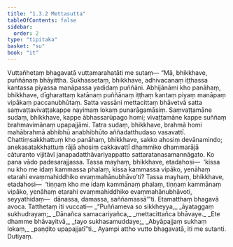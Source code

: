 ```yaml
---
title: "1.3.2 Mettasutta"
tableOfContents: false
sidebar:
  order: 2
type: "tipitaka"
basket: "su"
book: "it"
---
```



<DynamicBreadcrumb />

<Division number="22" book="it">

<Paragraph number="120" book="it">
Vuttañhetaṃ bhagavatā vuttamarahatāti me sutaṃ—
</Paragraph>

<Paragraph number="121" book="it">
“Mā, bhikkhave, puññānaṃ bhāyittha. Sukhassetaṃ, bhikkhave, adhivacanaṃ iṭṭhassa kantassa piyassa manāpassa yadidaṃ puññāni. Abhijānāmi kho panāhaṃ, bhikkhave, dīgharattaṃ katānaṃ puññānaṃ iṭṭhaṃ kantaṃ piyaṃ manāpaṃ vipākaṃ paccanubhūtaṃ. Satta vassāni mettacittaṃ bhāvetvā satta saṃvaṭṭavivaṭṭakappe nayimaṃ lokaṃ punarāgamāsiṃ. Saṃvaṭṭamāne sudaṃ, bhikkhave, kappe ābhassarūpago homi; vivaṭṭamāne kappe suññaṃ brahmavimānaṃ upapajjāmi.
</Paragraph>

<Paragraph number="122" book="it">
Tatra sudaṃ, bhikkhave, brahmā homi mahābrahmā abhibhū anabhibhūto aññadatthudaso vasavattī. Chattiṃsakkhattuṃ kho panāhaṃ, bhikkhave, sakko ahosiṃ devānamindo; anekasatakkhattuṃ rājā ahosiṃ cakkavattī dhammiko dhammarājā cāturanto vijitāvī janapadatthāvariyappatto sattaratanasamannāgato. Ko pana vādo padesarajjassa.
</Paragraph>

<Paragraph number="123" book="it">
Tassa mayhaṃ, bhikkhave, etadahosi—  ‘kissa nu kho me idaṃ kammassa phalaṃ, kissa kammassa vipāko, yenāhaṃ etarahi evaṃmahiddhiko evaṃmahānubhāvo’ti? Tassa mayhaṃ, bhikkhave, etadahosi—  ‘tiṇṇaṃ kho me idaṃ kammānaṃ phalaṃ, tiṇṇaṃ kammānaṃ vipāko, yenāhaṃ etarahi evaṃmahiddhiko evaṃmahānubhāvoti, seyyathidaṃ—  dānassa, damassa, saññamassā’”ti. Etamatthaṃ bhagavā avoca. Tatthetaṃ iti vuccati—
</Paragraph>

<Paragraph number="124" type="verses" book="it">
_“Puññameva so sikkheyya,_  
_āyataggaṃ sukhudrayaṃ;_  
_Dānañca samacariyañca,_  
_mettacittañca bhāvaye._  

</Paragraph>

<Paragraph number="125" type="verses" book="it">
_Ete dhamme bhāvayitvā,_  
_tayo sukhasamuddaye;_  
_Abyāpajjaṃ sukhaṃ lokaṃ,_  
_paṇḍito upapajjatī”ti._  

</Paragraph>

<Paragraph number="126" book="it">
Ayampi attho vutto bhagavatā, iti me sutanti.

</Paragraph>
</Division>

<Paragraph number="127" type="center" book="it">
Dutiyaṃ.
</Paragraph>